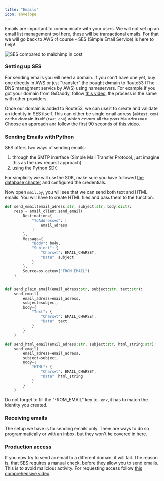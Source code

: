 ```yaml
---
title: "Emails"
icon: envelope  
---
```


Emails are important to communicate with your users. We will not set up an email list management tool here, 
these will be transactional emails. For that we will go back to AWS of course - SES (Simple Email Service)
is here to help!

<img src="../images/mail-pricing.png" alt="SES compared to mailchimp in cost"/>


### Setting up SES
For sending emails you will need a domain. 
If you don't have one yet, buy one directly in AWS or just "transfer" the bought domain to Route53 
(The DNS managment service by AWS) using nameservers.
For example if you got your domain from GoDaddy, follow [this video](https://www.youtube.com/watch?v=hRSj2n-XKGM),
the process is the same with other providers. 

Once our domain is added to Route53, we can use it to create and validate an identity in SES itself.
This can either be single email adress (`a@test.com`) or the domain itself (`test.com`) which covers all the possible adresses. 
Choose an approach and follow the first 90 seconds of [this video](https://www.youtube.com/watch?v=VWt43MXhuk4).


### Sending Emails with Python
SES offers two ways of sending emails: 
1. through the SMTP interface (Simple Mail Transfer Protocol, just imagine this as the raw request approach) 
2. using the Python SDK

For simplicity we will use the SDK, make sure you have followed [the database chapter](/main/01_database) and configured the credentials.

Now open ``mail.py``, you will see that we can send both text and HTML emails. You will have to create HTML files
and pass them to the function.
```python mail.py
def send_email(email_adress:str, subject:str, body:dict):
    resp = email_client.send_email(
        Destination={
            "ToAddresses": [
                email_adress
            ]
        },
        Message={
            "Body": body,
            "Subject": {
                "Charset": EMAIL_CHARSET,
                "Data": subject
            }
        },
        Source=os.getenv("FROM_EMAIL")
    )


def send_plain_email(email_adress:str, subject:str, text:str):
    send_email(
        email_adress=email_adress,
        subject=subject,
        body={
            "Text": {
                "Charset": EMAIL_CHARSET,
                "Data": text
            }
        }
    )

def send_html_email(email_adress:str, subject:str, html_string:str):
    send_email(
        email_adress=email_adress,
        subject=subject,
        body={
            "HTML": {
                "Charset": EMAIL_CHARSET,
                "Data": html_string
            }
        }
    )
```

Do not forget to fill the "FROM_EMAIL" key to `.env`, it has to match the identity you created.


### Receiving emails
The setup we have is for sending emails only. There are ways to do so programmatically or with an inbox, but they won't be covered in here.

### Production access
If you now try to send an email to a different domain, it will fail. The reason is, that SES requires a manual
check, before they allow you to send emails. This is to avoid malicious activity. For requesting access follow
[this comprehensive video](https://www.youtube.com/watch?v=WYEEZPkv750&t=368s).